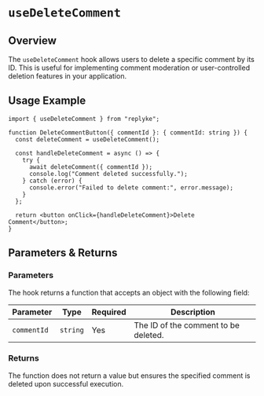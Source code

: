 # `useDeleteComment`

## Overview

The `useDeleteComment` hook allows users to delete a specific comment by its ID. This is useful for implementing comment moderation or user-controlled deletion features in your application.

## Usage Example

```tsx
import { useDeleteComment } from "replyke";

function DeleteCommentButton({ commentId }: { commentId: string }) {
  const deleteComment = useDeleteComment();

  const handleDeleteComment = async () => {
    try {
      await deleteComment({ commentId });
      console.log("Comment deleted successfully.");
    } catch (error) {
      console.error("Failed to delete comment:", error.message);
    }
  };

  return <button onClick={handleDeleteComment}>Delete Comment</button>;
}
```

## Parameters & Returns

### Parameters

The hook returns a function that accepts an object with the following field:

| Parameter   | Type     | Required | Description                            |
|-------------|----------|----------|----------------------------------------|
| `commentId` | `string` | Yes      | The ID of the comment to be deleted.   |

### Returns

The function does not return a value but ensures the specified comment is deleted upon successful execution.
